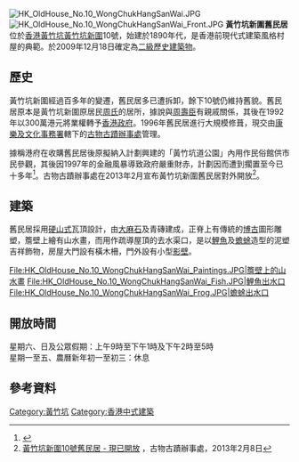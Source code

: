 {{coord|22|14|57|N|114|10|36|E|type:landmark|display=title}}
[[File:HK_OldHouse_No.10_WongChukHangSanWai.JPG|thumb]]
[[File:HK_OldHouse_No.10_WongChukHangSanWai_Front.JPG|thumb]]
'''黃竹坑新圍舊民居'''位於[[香港|香港]][[黃竹坑|黃竹坑]][[黃竹坑新圍|黃竹坑新圍]]10號，始建於1890年代，是香港前現代式建築風格村屋的典範。於2009年12月18日確定為[[香港二級歷史建築列表|二級歷史建築物]]。

==歷史==
黃竹坑新圍經過百多年的變遷，舊民居多已遭拆卸，餘下10號仍維持舊貌。舊民居原本是黃竹坑新圍原居民[[周姓|周氏]]的居所，據說與[[周壽臣|周壽臣]]有親戚關係，其後在1992年以300萬港元將業權轉予[[港英政府|香港政府]]。1996年舊民居進行大規模修葺，現交由[[康樂及文化事務署|康樂及文化事務署]]轄下的[[古物古蹟辦事處|古物古蹟辦事處]]管理。

據稱港府在收購舊民居後原擬納入計劃興建的「黃竹坑道公園」內用作民俗館供市民參觀，其後因1997年的金融風暴導致政府嚴重財赤，計劃因而遭到擱置至今已十多年<ref>{{cite news |language=zh-hk |url=http://www1.hk.apple.nextmedia.com/template/apple/art_main.php?iss_id=20070110&sec_id=4104&art_id=6702017 |title=古蹟多失修淪為鼠竇 |publisher=[[蘋果日報|蘋果日報]] |date=2007-01-10 |accessdate=2011-06-05}}</ref>。古物古蹟辦事處在2013年2月宣布黃竹坑新圍舊民居對外開放<ref>[http://www.lcsd.gov.hk/CE/Museum/Monument/b5/news_20130208.php 黃竹坑新圍10號舊民居 - 現已開放] {{webarchive|url=https://web.archive.org/web/20160103142351/http://www.lcsd.gov.hk/ce/Museum/Monument/b5/news_20130208.php |date=2016-01-03 }}，古物古蹟辦事處，2013年2月8日</ref>。

==建築==
舊民居採用[[硬山式|硬山式]]瓦頂設計，由[[花崗岩|大麻石]]及青磚建成，正脊上有傳統的[[博古|博古]]圖形雕塑，簷壁上繪有山水畫，而用作疏導屋頂的去水渠口，是以[[鯉魚|鯉魚]]及[[蟾蜍|蟾蜍]]造型的泥塑吉祥飾物，房屋大門設有橫木柵，門外設有小型[[影壁|影壁]]。

<gallery>
File:HK_OldHouse_No.10_WongChukHangSanWai_Paintings.JPG|簷壁上的山水畫
File:HK_OldHouse_No.10_WongChukHangSanWai_Fish.JPG|鯉魚出水口
File:HK_OldHouse_No.10_WongChukHangSanWai_Frog.JPG|蟾蜍出水口
</gallery>

==開放時間==
星期六、日及公眾假期：上午9時至下午1時及下午2時至5時<br>
星期一至五、農曆新年初一至初三：休息

==參考資料==
{{reflist}}

{{香港二級歷史建築}}

[[Category:黃竹坑|Category:黃竹坑]]
[[Category:香港中式建築|Category:香港中式建築]]